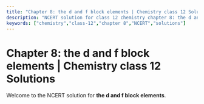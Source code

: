 ```yaml
---
title: "Chapter 8: the d and f block elements | Chemistry class 12 Solutions"
description: "NCERT solution for class 12 chemistry chapter 8: the d and f block elements."
keywords: ["chemistry","class-12","chapter 8","NCERT","solutions"]
---
```


# Chapter 8: the d and f block elements | Chemistry class 12 Solutions

Welcome to the NCERT solution for **the d and f block elements**.
